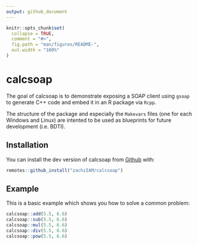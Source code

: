 ```yaml
---
output: github_document
---
```


<!-- README.md is generated from README.Rmd. Please edit that file -->

```r
knitr::opts_chunk$set(
  collapse = TRUE,
  comment = "#>",
  fig.path = "man/figures/README-",
  out.width = "100%"
)
```
# calcsoap

<!-- badges: start -->
<!-- badges: end -->

The goal of calcsoap is to demonstrate exposing a SOAP client using `gsoap` to generate
C++ code and embed it in an R package via `Rcpp`.

The structure of the package and especially the `Makevars` files (one for each Windows and Linux)
are intented to be used as blueprints for future development (i.e. BDTI).

## Installation

You can install the dev version of calcsoap from [Github](https://github.com/zachzIAM/calcsoap) with:

``` r
remotes::github_install("zachzIAM/calcsoap")
```

## Example

This is a basic example which shows you how to solve a common problem:

```r
calcsoap::add(5.5, 6.6)
calcsoap::sub(5.5, 6.6)
calcsoap::mul(5.5, 6.6)
calcsoap::div(5.5, 6.6)
calcsoap::pow(5.5, 6.6)
```
